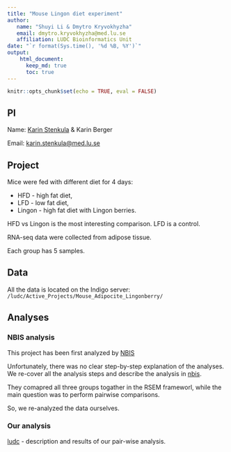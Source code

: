 ```yaml
---
title: "Mouse Lingon diet experiment"
author:
   name: "Shuyi Li & Dmytro Kryvokhyzha"
   email: dmytro.kryvokhyzha@med.lu.se
   affiliation: LUDC Bioinformatics Unit
date: "`r format(Sys.time(), '%d %B, %Y')`"
output:
    html_document:
      keep_md: true
      toc: true
---
```


```r
knitr::opts_chunk$set(echo = TRUE, eval = FALSE)
```

## PI

Name: [Karin Stenkula](https://www.ludc.lu.se/karin-stenkula-assistant-professor-pi) & Karin Berger

Email: [karin.stenkula@med.lu.se](mailto:karin.stenkula@med.lu.se)

## Project

Mice were fed with different diet for 4 days:

- HFD - high fat diet,
- LFD - low fat diet,
- Lingon - high fat diet with Lingon berries.

HFD vs Lingon is the most interesting comparison. LFD is a control.

RNA-seq data were collected from adipose tissue.

Each group has 5 samples.


## Data

All the data is located on the Indigo server: `/ludc/Active_Projects/Mouse_Adipocite_Lingonberry/`

## Analyses

### NBIS analysis

This project has been first analyzed by [NBIS](https://nbis.se/)

Unfortunately, there was no clear step-by-step explanation of the analyses.
We re-cover all the analysis steps and describe the analysis in [nbis](nbis).

They comapred all three groups togather in the RSEM frameworl, 
while the main question was to perform pairwise comparisons.

So, we re-analyzed the data ourselves.

### Our analysis

[ludc](ludc) - description and results of our pair-wise analysis.
